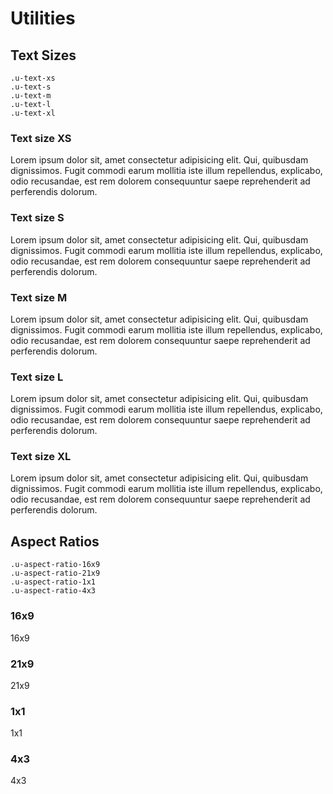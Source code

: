 
<Meta title='1.Docs|Utilities'/>

# Utilities

## Text Sizes
    .u-text-xs
    .u-text-s
    .u-text-m
    .u-text-l
    .u-text-xl

### Text size XS
<Preview>
    <Story name='Text Size XS'>
        <div>
            <p className='u-text-xs'>Lorem ipsum dolor sit, amet consectetur adipisicing elit. Qui, quibusdam dignissimos. Fugit commodi earum mollitia iste illum repellendus, explicabo, odio recusandae, est rem dolorem consequuntur saepe reprehenderit ad perferendis dolorum.</p>
        </div>
    </Story>
</Preview>

### Text size S
<Preview>
    <Story name='Text Size S'>
        <div>
            <p className='u-text-s'>Lorem ipsum dolor sit, amet consectetur adipisicing elit. Qui, quibusdam dignissimos. Fugit commodi earum mollitia iste illum repellendus, explicabo, odio recusandae, est rem dolorem consequuntur saepe reprehenderit ad perferendis dolorum.</p>
        </div>
    </Story>
</Preview>

### Text size M
<Preview>
    <Story name='Text Size M'>
        <div>
            <p className='u-text-m'>Lorem ipsum dolor sit, amet consectetur adipisicing elit. Qui, quibusdam dignissimos. Fugit commodi earum mollitia iste illum repellendus, explicabo, odio recusandae, est rem dolorem consequuntur saepe reprehenderit ad perferendis dolorum.</p>
        </div>
    </Story>
</Preview>

### Text size L
<Preview>
    <Story name='Text Size L'>
        <div>
            <p className='u-text-l'>Lorem ipsum dolor sit, amet consectetur adipisicing elit. Qui, quibusdam dignissimos. Fugit commodi earum mollitia iste illum repellendus, explicabo, odio recusandae, est rem dolorem consequuntur saepe reprehenderit ad perferendis dolorum.</p>
        </div>
    </Story>
</Preview>

### Text size XL
<Preview>
    <Story name='Text Size XL'>
        <div>
            <p className='u-text-xl'>Lorem ipsum dolor sit, amet consectetur adipisicing elit. Qui, quibusdam dignissimos. Fugit commodi earum mollitia iste illum repellendus, explicabo, odio recusandae, est rem dolorem consequuntur saepe reprehenderit ad perferendis dolorum.</p>
        </div>
    </Story>
</Preview>

## Aspect Ratios
    .u-aspect-ratio-16x9
    .u-aspect-ratio-21x9
    .u-aspect-ratio-1x1
    .u-aspect-ratio-4x3

### 16x9
<Preview>
    <Story name='16x9'>
        <div className='u-aspect-ratio-16x9' style={{ border: '3px solid #000'}}>16x9</div>
    </Story>
</Preview>

### 21x9
<Preview>
    <Story name='21x9'>
        <div className='u-aspect-ratio-21x9' style={{ border: '3px solid #000'}}>21x9</div>
    </Story>
</Preview>

### 1x1
<Preview>
    <Story name='1x1'>
        <div className='u-aspect-ratio-1x1' style={{ border: '3px solid #000'}}>1x1</div>
    </Story>
</Preview>

### 4x3
<Preview>
    <Story name='4x3'>
        <div className='u-aspect-ratio-4x3' style={{ border: '3px solid #000'}}>4x3</div>
    </Story>
</Preview>